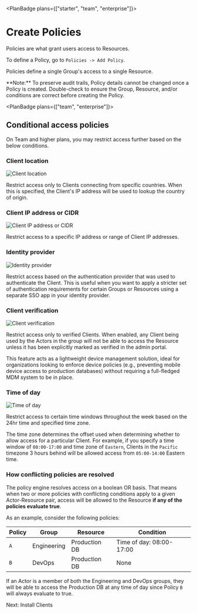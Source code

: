 
<PlanBadge plans={["starter", "team", "enterprise"]}>

# Create Policies

</PlanBadge>

Policies are what grant users access to Resources.

To define a Policy, go to `Policies -> Add Policy`.

Policies define a single Group's access to a single Resource.

<Alert color="warning">
  **Note:** To preserve audit trails, Policy details cannot be changed once a
  Policy is created. Double-check to ensure the Group, Resource, and/or
  conditions are correct before creating the Policy.
</Alert>

<PlanBadge plans={["team", "enterprise"]}>

## Conditional access policies

</PlanBadge>

On Team and higher plans, you may restrict access further based on the below
conditions.

### Client location

<Image
  src="/images/kb/deploy/policies/client_location.png"
  alt="Client location"
  width={600}
  height={600}
  className="mx-auto shadow rounded"
/>

Restrict access only to Clients connecting from specific countries. When this is
specified, the Client's IP address will be used to lookup the country of origin.

### Client IP address or CIDR

<Image
  src="/images/kb/deploy/policies/client_ip.png"
  alt="Client IP address or CIDR"
  width={600}
  height={600}
  className="mx-auto shadow rounded"
/>

Restrict access to a specific IP address or range of Client IP addresses.

### Identity provider

<Image
  src="/images/kb/deploy/policies/client_idp.png"
  alt="Identity provider"
  width={600}
  height={600}
  className="mx-auto shadow rounded"
/>

Restrict access based on the authentication provider that was used to
authenticate the Client. This is useful when you want to apply a stricter set of
authentication requirements for certain Groups or Resources using a separate SSO
app in your identity provider.

### Client verification

<Image
  src="/images/kb/deploy/policies/client_verification.png"
  alt="Client verification"
  width={600}
  height={600}
  className="mx-auto shadow rounded"
/>

Restrict access only to verified Clients. When enabled, any Client being used by
the Actors in the group will not be able to access the Resource unless it has
been explicitly marked as verified in the admin portal.

This feature acts as a lightweight device management solution, ideal for
organizations looking to enforce device policies (e.g., preventing mobile device
access to production databases) without requiring a full-fledged MDM system to
be in place.

### Time of day

<Image
  src="/images/kb/deploy/policies/client_tod.png"
  alt="Time of day"
  width={600}
  height={600}
  className="mx-auto shadow rounded"
/>

Restrict access to certain time windows throughout the week based on the 24hr
time and specified time zone.

The time zone determines the offset used when determining whether to allow
access for a particular Client. For example, if you specify a time window of
`08:00-17:00` and time zone of `Eastern`, Clients in the `Pacific` timezone 3
hours behind will be allowed access from `05:00-14:00` Eastern time.

### How conflicting policies are resolved

The policy engine resolves access on a boolean OR basis. That means when two or
more policies with conflicting conditions apply to a given Actor-Resource pair,
access will be allowed to the Resource **if any of the policies evaluate true**.

As an example, consider the following policies:

| Policy | Group       | Resource      | Condition                |
| ------ | ----------- | ------------- | ------------------------ |
| `A`    | Engineering | Production DB | Time of day: 08:00-17:00 |
| `B`    | DevOps      | Production DB | None                     |

If an Actor is a member of both the Engineering and DevOps groups, they will be
able to access the Production DB at any time of day since Policy `B` will always
evaluate to true.

<NextStep href="/kb/deploy/clients">Next: Install Clients</NextStep>

<SupportOptions />
